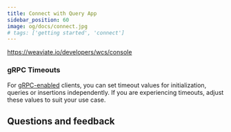 ```yaml
---
title: Connect with Query App
sidebar_position: 60
image: og/docs/connect.jpg
# tags: ['getting started', 'connect']
---
```




https://weaviate.io/developers/wcs/console

### gRPC Timeouts

For [gRPC-enabled](../api/grpc.md) clients, you can set timeout values for initialization, queries or insertions independently. If you are experiencing timeouts, adjust these values to suit your use case.

<Tabs groupId="languages">
    <TabItem value="py4" label="Python Client v4">
        <FilteredTextBlock
        text={PyClientCode}
        startMarker="# LocalWithTimeout"
        endMarker="# END LocalWithTimeout"
        language="py"
        />
    </TabItem>
</Tabs>


## Questions and feedback


<DocsFeedback/>
